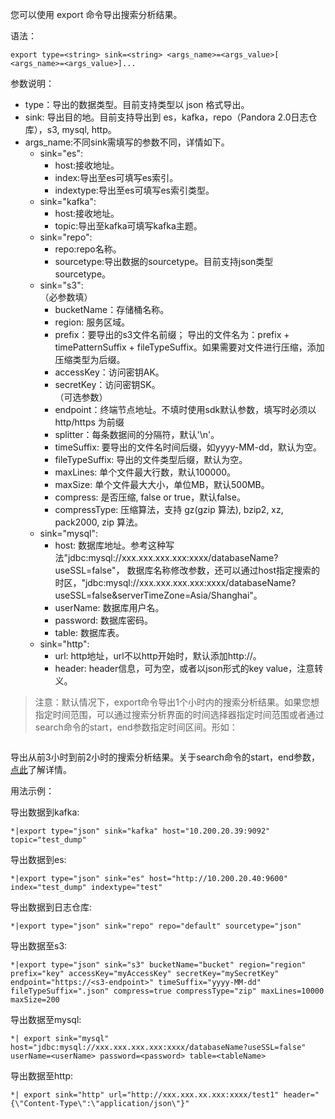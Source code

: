 您可以使用 export 命令导出搜索分析结果。

语法：

```
export type=<string> sink=<string> <args_name>=<args_value>[ <args_name>=<args_value>]...
```

参数说明：
* type：导出的数据类型。目前支持类型以 json 格式导出。
* sink: 导出目的地。目前支持导出到  es，kafka，repo（Pandora 2.0日志仓库），s3, mysql, http。
* args_name:不同sink需填写的参数不同，详情如下。
	* sink="es":
	  * host:接收地址。
	  * index:导出至es可填写es索引。
	  * indextype:导出至es可填写es索引类型。
	* sink="kafka":
	  * host:接收地址。
	  * topic:导出至kafka可填写kafka主题。
	* sink="repo":
	  * repo:repo名称。
	  * sourcetype:导出数据的sourcetype。目前支持json类型sourcetype。
	* sink="s3":
	   </br>（必参数填）
	  * bucketName：存储桶名称。
	  * region: 服务区域。
	  * prefix：要导出的s3文件名前缀； 导出的文件名为：prefix + timePatternSuffix + fileTypeSuffix。如果需要对文件进行压缩，添加压缩类型为后缀。
	  * accessKey：访问密钥AK。
	  * secretKey：访问密钥SK。
	  </br>（可选参数）
	  * endpoint：终端节点地址。不填时使用sdk默认参数，填写时必须以 http/https 为前缀
	  * splitter：每条数据间的分隔符，默认'\n'。
	  * timeSuffix: 要导出的文件名时间后缀，如yyyy-MM-dd，默认为空。
	  * fileTypeSuffix: 导出的文件类型后缀，默认为空。
	  * maxLines: 单个文件最大行数，默认100000。
	  * maxSize: 单个文件最大大小，单位MB，默认500MB。
	  * compress: 是否压缩, false or true，默认false。
	  * compressType: 压缩算法，支持 gz(gzip 算法), bzip2, xz, pack2000, zip 算法。
	* sink="mysql":
	  * host: 数据库地址。参考这种写法"jdbc:mysql://xxx.xxx.xxx.xxx:xxxx/databaseName?useSSL=false"， 数据库名称修改<databaseName>参数，还可以通过host指定搜索的时区，"jdbc:mysql://xxx.xxx.xxx.xxx:xxxx/databaseName?useSSL=false&serverTimeZone=Asia/Shanghai"。
	  * userName: 数据库用户名。 
	  * password: 数据库密码。
	  * table: 数据库表。
	* sink="http":
	  * url: http地址，url不以http开始时，默认添加http://。
	  * header: header信息，可为空，或者以json形式的key value，注意转义。 


>注意：默认情况下，export命令导出1个小时内的搜索分析结果。如果您想指定时间范围，可以通过搜索分析界面的时间选择器指定时间范围或者通过search命令的start，end参数指定时间区间。形如：
```start="-3h" end="-2h"……|……|export type="json" sink="kafka" host="10.200.20.39:9092" topic="test_dump"
```
导出从前3小时到前2小时的搜索分析结果。关于search命令的start，end参数，[点此](/express/manual/6021/search)了解详情。

用法示例：

导出数据到kafka:

```
*|export type="json" sink="kafka" host="10.200.20.39:9092" topic="test_dump"
```

导出数据到es:

```
*|export type="json" sink="es" host="http://10.200.20.40:9600" index="test_dump" indextype="test"
```

导出数据到日志仓库:
```
*|export type="json" sink="repo" repo="default" sourcetype="json"
```

导出数据至s3:

```
*|export type="json" sink="s3" bucketName="bucket" region="region" prefix="key" accessKey="myAccessKey" secretKey="mySecretKey" endpoint="https://<s3-endpoint>" timeSuffix="yyyy-MM-dd" fileTypeSuffix=".json" compress=true compressType="zip" maxLines=10000 maxSize=200
```

导出数据至mysql:

```
*| export sink="mysql" host="jdbc:mysql://xxx.xxx.xxx.xxx:xxxx/databaseName?useSSL=false" userName=<userName> password=<password> table=<tableName>
```
导出数据至http:

```
*| export sink="http" url="http://xxx.xxx.xx.xxx:xxxx/test1" header="{\"Content-Type\":\"application/json\"}"

```